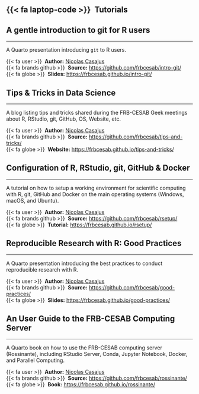 ## {{< fa laptop-code >}} &nbsp;Tutorials

::: {.callout-note collapse="true" icon=true appearance="simple"}
## A gentle introduction to git for R users
<hr />
A Quarto presentation introducing `git` to R users.

{{< fa user >}} &nbsp;**Author:** [Nicolas Casajus](https://nicolascasajus.fr)<br/>
{{< fa brands github >}} &nbsp;**Source:** <https://github.com/frbcesab/intro-git/><br/>
{{< fa globe >}} &nbsp;**Slides:** <https://frbcesab.github.io/intro-git/>
:::

::: {.callout-note collapse="true" icon=true appearance="simple"}
## Tips & Tricks in Data Science
<hr />
A blog listing tips and tricks shared during the FRB-CESAB Geek meetings about R, RStudio, git, GitHub, OS, Website, etc.

{{< fa user >}} &nbsp;**Author:** [Nicolas Casajus](https://nicolascasajus.fr)<br/>
{{< fa brands github >}} &nbsp;**Source:** <https://github.com/frbcesab/tips-and-tricks/><br/>
{{< fa globe >}} &nbsp;**Website:** <https://frbcesab.github.io/tips-and-tricks/>
:::

::: {.callout-note collapse="true" icon=true appearance="simple"}
## Configuration of R, RStudio, git, GitHub & Docker
<hr />
A tutorial on how to setup a working environment for scientific
computing with R, git, GitHub and Docker on the main operating systems (Windows, macOS, and Ubuntu).

{{< fa user >}} &nbsp;**Author:** [Nicolas Casajus](https://nicolascasajus.fr)<br/>
{{< fa brands github >}} &nbsp;**Source:** <https://github.com/frbcesab/rsetup/><br/>
{{< fa globe >}} &nbsp;**Tutorial:** <https://frbcesab.github.io/rsetup/>
:::

::: {.callout-note collapse="true" icon=true appearance="simple"}
## Reproducible Research with R: Good Practices
<hr />
A Quarto presentation introducing the best practices to conduct reproducible 
research with R.

{{< fa user >}} &nbsp;**Author:** [Nicolas Casajus](https://nicolascasajus.fr)<br/>
{{< fa brands github >}} &nbsp;**Source:** <https://github.com/frbcesab/good-practices/><br/>
{{< fa globe >}} &nbsp;**Slides:** <https://frbcesab.github.io/good-practices/>
:::

::: {.callout-note collapse="true" icon=true appearance="simple"}
## An User Guide to the FRB-CESAB Computing Server
<hr />
A Quarto book on how to use the FRB-CESAB computing server (Rossinante), including
RStudio Server, Conda, Jupyter Notebook, Docker, and Parallel Computing.

{{< fa user >}} &nbsp;**Author:** [Nicolas Casajus](https://nicolascasajus.fr)<br/>
{{< fa brands github >}} &nbsp;**Source:** <https://github.com/frbcesab/rossinante/><br/>
{{< fa globe >}} &nbsp;**Book:** <https://frbcesab.github.io/rossinante/>
:::
